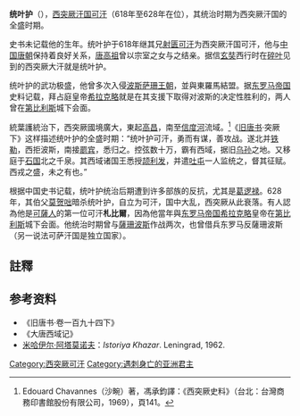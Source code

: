 {{noteTA
|1=zh-hans:希拉克略;zh-hant:希拉克略;
}}
'''统叶护'''（{{bd|?||628年||T}}），[[西突厥汗国|西突厥汗国]][[可汗|可汗]]（618年至628年在位），其统治时期为西突厥汗国的全盛时期。

史书未记载他的生年。统叶护于618年继其兄[[射匮可汗|射匮可汗]]为西突厥汗国可汗，他与[[中国|中国]][[唐朝|唐朝]]保持着良好关系，[[唐高祖|唐高祖]]曾以宗室之女与之结亲。据信[[玄奘|玄奘]]西行时在[[碎叶|碎叶]]见到的西突厥大汗就是统叶护。

统叶护的武功极盛，他曾多次入侵[[波斯|波斯]][[萨珊王朝|萨珊王朝]]，並與東羅馬結盟。据[[东罗马帝国|东罗马帝国]]史料记载，拜占庭皇帝[[希拉克略|希拉克略]]就是在其支援下取得对波斯的决定性胜利的，两人曾在[[第比利斯|第比利斯]]城下会面。

統葉護統治下，西突厥國境廣大，東起[[高昌|高昌]]，南至[[信度河|信度河]]流域。<ref>Edouard Chavannes（沙畹）著，馮承鈞譯：《西突厥史料》（台北：台灣商務印書館股份有限公司，1969），頁141。</ref>《[[旧唐书|旧唐书]]·突厥下》这样描述统叶护的全盛时期：“统叶护可汗，勇而有谋，善攻战。遂北并[[铁勒|铁勒]]，西拒波斯，南接[[罽宾|罽宾]]，悉归之。控弦数十万，霸有西域，据旧[[乌孙|乌孙]]之地。又移庭于[[石国|石国]]北之千泉。其西域诸国王悉授[[颉利发|颉利发]]，并遣[[吐屯|吐屯]]一人监统之，督其征赋。西戎之盛，未之有也。”

根据中国史书记载，统叶护统治后期遭到许多部族的反抗，尤其是[[葛逻禄|葛逻禄]]。628年，其伯父[[莫贺咄可汗|莫贺咄]]暗杀统叶护，自立为可汗，国中大乱，西突厥从此衰落。有人認為他是[[可薩人|可薩人]]的第一位可汗'''札比爾'''，因為他當年與[[东罗马帝国|东罗马帝国]][[希拉克略|希拉克略]]皇帝在[[第比利斯|第比利斯]]城下会面。他统治时期曾与[[薩珊波斯|薩珊波斯]]作战两次，也曾借兵东罗马反薩珊波斯（另一说法可萨汗国是独立国家）。

==註釋==
{{Reflist}}

== 参考资料 ==
* 《旧唐书·卷一百九十四下》
* 《大唐西域记》
* [[米哈伊尔·阿塔莫诺夫|米哈伊尔·阿塔莫诺夫]]：''Istoriya Khazar''. Leningrad, 1962.

{{start box}}
{{s-before|[[射匮可汗|射匮可汗]]}}
{{s-title|[[西突厥|西突厥]][[可汗|可汗]]|618年—628年}}
{{s-after|[[莫贺咄可汗|莫贺咄可汗]]}}
{{end box}}

{{西突厥可汗}}

[[Category:西突厥可汗|Category:西突厥可汗]]
[[Category:遇刺身亡的亚洲君主|Category:遇刺身亡的亚洲君主]]